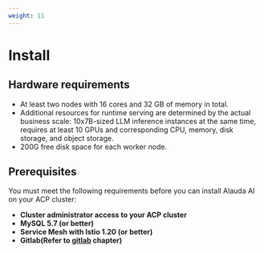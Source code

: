```yaml
---
weight: 11
---
```


# Install

## Hardware requirements

- At least two nodes with 16 cores and 32 GB of memory in total.
- Additional resources for runtime serving are determined by the actual business scale: 10x7B-sized LLM inference instances at the same time, requires at least 10 GPUs and corresponding CPU, memory, disk storage, and object storage.
- 200G free disk space for each worker node.

## Prerequisites

You must meet the following requirements before you can install Alauda AI on your ACP cluster:

- **Cluster administrator access to your ACP cluster**
- **MySQL 5.7 (or better)**
- **Service Mesh with Istio 1.20 (or better)**
- **Gitlab(Refer to [gitlab](./gitlab.mdx) chapter)**


<Overview />
